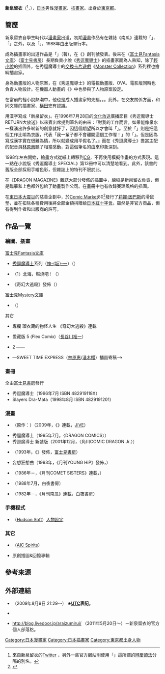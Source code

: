 {{Infobox comics creator
| 名稱 = 新泉留衣
| 外文名 = 
| 外文 = 
| 圖片 = 
| 圖片尺寸 = 
| 圖片簡介 = 
| 本名 = 
| 日文名稱 = 新泉 留衣（あらいずみ るい）
| 平假名 = <!-- 漫畫家的平假名 -->
| 羅馬拼音 = <!-- 非拉丁字母語系的拉丁字母拼法 -->
| 筆名 = <!-- 曾使用的筆名-->
| 出生日期 = {{Birth date and age|1966|2|2}}
| 出生地點 = {{JPN}}[[東京都|東京都]]
| 逝世日期 = 
| 逝世地點 = 
| 國籍 = {{JPN}}
| 職業 = [[漫畫家|漫畫家]]、[[插畫家|插畫家]]
| 稱號 = 
| 活動開始 = 1980年代
| 活動結束 = 
| 類型 = [[少年漫畫|少年漫畫]]
| 代表作 = '''插圖'''<br />《[[秀逗魔導士|秀逗魔導士]]》
| 合作人 = 
| 配偶 = 
| 兒女 = 
| 親屬 = 
| 獎項 = 
| 簽名 = 
| 網站 = 
| module = 
}}
{{japanese|japanese=あらいずみ るい|romaji=Araizumi Rui}}
'''新泉留衣'''（{{lang-ja|新泉 留衣／あらいずみ るい}}<ref>來自新泉留衣的[https://twitter.com/araizumirui Twitter] {{Wayback|url=https://twitter.com/araizumirui |date=20201117091650 }}，另外一些官方網站則使用「{{lang|ja|あらいず☆みるい}}」這所謂的[[辨慶讀法|辨慶讀法]]分隔的別名。</ref>，{{bd|1966年|2月2日|||catIdx=Araizumi Rui}}），[[日本|日本]]男性[[漫畫家|漫畫家]]、[[插畫家|插畫家]]。出身於[[東京都|東京都]]。

== 簡歷 ==
新泉留衣自學生時代以[[漫畫家|漫畫家]]出道，初期[[漫畫|漫畫]]作品有在雜誌《南瓜》連載的「{{lang|ja|死神ミリちゃん}}」、「{{lang|ja|ちょっとだけすぺくたあ}}」之外，以及「{{lang|ja|コメットシスターズ}}」，1988年由{{link-ja|白夜書房|白夜書房}}出版單行本。

成為插畫家的出道作品是「{{lang|ja|リズミックエスパー}}」（{{link-ja|飯野文彥|飯野文彦}}著），在《{{link-ja|DRAGON MAGAZINE|ドラゴンマガジン}}》創刊號發表。後來在〈[[富士見Fantasia文庫|富士見Fantasia文庫]]〉（[[富士見書房|富士見書房]]）長期負責小說《[[秀逗魔導士|秀逗魔導士]]》的插畫家而為人熟知，除了[[輕小說|輕小說]]的插圖外，在秀逗魔導士的[[交換卡片遊戲|交換卡片遊戲]]《[[Monster_Collection|Monster Collection]]》系列裡也擔綱插畫家。

身為動畫版的人物原案，在《秀逗魔導士》的電視動畫版、OVA、電影版同時也負責人物設計。在機器人動畫的《{{link-ja|無敵王Trizenon|無敵王トライゼノン}}》中也參與了人物原案設定。

在當前的輕小說熱潮中，他也是成人插畫家的先驅。{{來源請求|外表是一個娃娃臉的男孩，因此在廁所被男同性戀追趕，被一家娛樂公司發掘}}。{{來源請求|作為插畫師和漫畫家，策劃了業界首本寫真書項目，但都未能實現}}。此外，在交友關係方面，和同文庫的插畫家{{link-ja|壽司 (動畫人物設計師)|ことぶきつかさ|壽司}}、[[橫田守|橫田守]]有認識。

{{lang|ja|あらいずみるい}}用漢字寫成「新泉留衣」。在1996年7月28日的[[文化放送_(日本)|文化放送]]廣播節目《秀逗魔導士RETURN大放送》以來賓出席提到筆名的由來：『對我的工作而言，如果能像泉水一樣湧出許多嶄新的創意就好了，因這個期望所以才會叫「{{lang|ja|あらいずみ}}」。至於「{{lang|ja|るい}}」則是把這個工作比喻為衣服，代表「我一輩子都不會離開這個工作喔！」的「{{lang|ja|るい}}」。但是因為寫成漢字實在很難為情，所以就變成用平假名了。』而在《秀逗魔導士》擔當主配的配音員[[林原惠|林原惠]]聽了相當感動，對這個筆名的由來印象深刻。

1998年左右開始，繪畫方式從紙上轉移到[[計算機圖形學|CG]]，不再使用模擬作畫的方式表現。這一點在小說版《秀逗魔導士 SPECIAL》第13冊中可以清楚地看到。此外，該書的舊版全部採用手繪色彩，但雜誌上的特刊不限於此。

在《DRAGON MAGAZINE》雜誌大部分發佈的{{link-ja|賽璐珞膠|セル画|賽璐風格}}插圖中，線稿是新泉留衣負責，但是臨摹和上色都外包給了動畫製作公司。在畫冊中也有收錄賽璐風格的插圖。

在[[東日本大震災|東日本大震災]]的慈善企劃中，於[[Comic_Market|Comic Market]]80<ref>{{cite news|script-title=ja:あの美少女天才魔道士リナ＝インバースの公式「貧乳マウスパッド」が登場|newspaper=Gigazin|date=2011-08-11|url=http://gigazine.net/news/20110811_lina_inverse_mouse_pad/|accessdate=2011-08-11|language=ja}}</ref>發行了[[莉娜·因巴斯|莉娜·因巴斯]]的滑鼠墊，並在扣除各種費用後將全部金額捐贈給[[日本赤十字社|日本紅十字會]]。雖然是非官方商品，但有得到作者和出版商的許可。

== 作品一覽 ==
=== 繪圖、插畫 ===
; [[富士見Fantasia文庫|富士見Fantasia文庫]]
* [[秀逗魔導士|秀逗魔導士]]系列（[[神坂一|神-{坂}-一]]）（{{link-ja|DRAGON MAGAZINE|ドラゴンマガジン}}）
* {{link-ja|無敵王Trizenon|無敵王トライゼノン}}〈1〉北海，燃燒吧！（{{link-ja|長谷川勝己|長谷川勝己}}）

; {{link-ja|DRAGON MAGAZINE|ドラゴンマガジ|DRAGON MAGAZINE增刊}}
* {{lang|ja|レスト&ハーウィン}} 《奇幻大逃殺》發佈（{{link-ja|吉村夜|吉村夜}}）

; [[富士見Mystery文庫|富士見Mystery文庫]]
* {{lang|ja|隼は舞い降りた 超探偵ハヤブサ}}（{{link-ja|紙谷龍生|紙谷龍生}}）

; 其它
* 專欄 瑠衣藏的物怪人生 《奇幻大逃殺》連載
* {{link-ja|MAPS (漫畫)|マップス|MAPS}} 愛藏版 5 (Flex Comix)（[[長谷川裕一|長谷川裕一]]）
* {{link-ja|MAPS (漫畫)#MAPS SHARED WORLD|マップス#マップス・シェアードワールド|MAPS}} 2 ―{{lang|ja|天翔る船}}―　
* {{lang|ja|明日があるさ}}―SWEET TIME EXPRESS（[[林原惠|林原惠]]/[[淺木櫻|淺木櫻]]）插圖寄稿-->

=== 畫冊 ===
; 全由[[富士見書房|富士見書房]]發行
* 秀逗魔導士（1996年7月 ISBN 482919118X） 
* Slayers Dra-Mata（1998年8月 ISBN 4829191201） 

=== 漫畫 ===
* {{link-ja|道具探索家 ～我們的科學跟魔法間之關係～|アイテムゲッター 〜僕らの科学と魔法の関係〜|魔法橋梁 道具探索家}}（原作：{{link-ja|神樂坂淳|神楽坂淳|神樂-{坂}-淳}}）（2009年，《{{link-ja|月刊Comic RUSH|月刊コミックラッシュ}}》連載，[[JIVE|JIVE]]）
* 秀逗魔導士（1995年7月，〈DRAGON COMICS〉） 
* 秀逗魔導士 新裝版（2001年12月，〈角川COMIC DRAGON Jr.〉） 
* {{lang|ja|アルティアの王女}}（1993年，《{{link-ja|DRAGON MAGAZINE|ドラゴンマガジン|月刊DRAGON MAGAZINE}}》發佈，[[富士見書房|富士見書房]]）
* 妄想狂想曲（1993年，《月刊YOUNG HiP》發佈，{{link-ja|WANIMAGAZINE社|ワニマガジン社}}）
* {{lang|ja|コメットシスターズ}}（1986年－，《月刊COMET SISTERS》連載，{{link-ja|白夜書房|白夜書房}}）
* {{lang|ja|ちょっとだけすぺくたぁ}}（1988年7月，白夜書房）
* {{lang|ja|死神ミリちゃん}}（1982年－，《月刊南瓜》連載，白夜書房）

=== 手機程式 ===
* {{lang|ja|執事と魔族とお嬢様}}（[[Hudson_Soft|Hudson Soft]]）[[人物設計|人物設定]]

=== 其它 ===
* {{lang|ja|AIC ビジュアルファイル}}（[[動畫國際公司|AIC Spirits]]）
* {{lang|ja|想い出のポートレート}} 原創插圖&回憶專輯

== 參考來源 ==
{{reflist}}

== 外部連結 ==
* {{Twitter|araizumirui}} {{ja icon}} （2009年8月9日 21:29～） '''※[[協調世界時|UTC]]表記。'''
* {{lang|ja|{{pixiv|835279|新泉留衣（あらいず☆みるい）}}}} {{ja icon}}
* http://blog.livedoor.jp/araizumirui/ {{Wayback|url=http://blog.livedoor.jp/araizumirui/ |date=20201101103759 }} {{ja icon}} （2011年5月20日～）－新泉留衣的官方個人部落格。

{{SLAYERS}}
{{Normdaten}}
{{DEFAULTSORT:Araizumi Rui}}
[[Category:日本漫畫家|Category:日本漫畫家]]
[[Category:日本插畫家|Category:日本插畫家]]
[[Category:東京都出身人物|Category:東京都出身人物]]